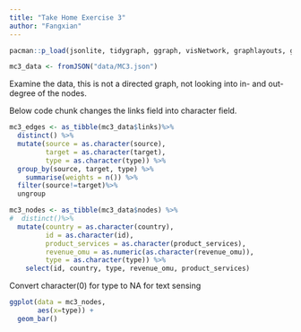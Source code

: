 ```yaml
---
title: "Take Home Exercise 3"
author: "Fangxian"
---
```


```r
pacman::p_load(jsonlite, tidygraph, ggraph, visNetwork, graphlayouts, ggforce, tidytext, tidyverse)
```

```r
mc3_data <- fromJSON("data/MC3.json")
```

Examine the data, this is not a directed graph, not looking into in- and out-degree of the nodes.

Below code chunk changes the links field into character field.

```r
mc3_edges <- as_tibble(mc3_data$links)%>%
  distinct() %>%
  mutate(source = as.character(source),
         target = as.character(target),
         type = as.character(type)) %>%
  group_by(source, target, type) %>%
    summarise(weights = n()) %>%
  filter(source!=target)%>%
  ungroup
```

```r
mc3_nodes <- as_tibble(mc3_data$nodes) %>%
#  distinct()%>%
  mutate(country = as.character(country),
         id = as.character(id),
         product_services = as.character(product_services),
         revenue_omu = as.numeric(as.character(revenue_omu)),
         type = as.character(type)) %>%
    select(id, country, type, revenue_omu, product_services)
```

Convert character(0) for type to NA for text sensing

```r
ggplot(data = mc3_nodes,
       aes(x=type)) +
  geom_bar()
```
